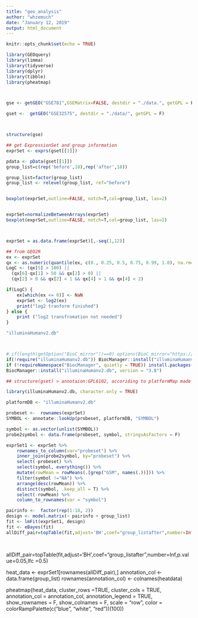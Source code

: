 ```yaml
---
title: "geo_analysis"
author: "whzemuch"
date: "January 12, 2019"
output: html_document
---
```


```r
knitr::opts_chunk$set(echo = TRUE)
```
```r
library(GEOquery)
library(limma) 
library(tidyverse)
library(dplyr)
library(tibble)
library(pheatmap)



gse <- getGEO("GSE781",GSEMatrix=FALSE, destdir = "./data.", getGPL = F)

gset <-  getGEO("GSE32575", destdir = "./data/", getGPL = F)



structure(gse)

```
```r
## get ExpressionSet and group information
exprSet <- exprs(gset[[1]])

pdata <- pData(gset[[1]])
group_list=c(rep('before',18),rep('after',18))

group_list=factor(group_list)
group_list <- relevel(group_list, ref="before")


boxplot(exprSet,outline=FALSE, notch=T,col=group_list, las=2)


exprSet=normalizeBetweenArrays(exprSet)
boxplot(exprSet,outline=FALSE, notch=T,col=group_list, las=2)




```

```r
exprSet = as.data.frame(exprSet)[,-seq(1,12)]

## from GEO2R
ex <- exprSet
qx <- as.numeric(quantile(ex, c(0., 0.25, 0.5, 0.75, 0.99, 1.0), na.rm=T))
LogC <- (qx[5] > 100) ||
  (qx[6]-qx[1] > 50 && qx[2] > 0) ||
  (qx[2] > 0 && qx[2] < 1 && qx[4] > 1 && qx[4] < 2)

if(LogC) {
    ex[which(ex <= 0)] <- NaN
    exprSet <- log2(ex)
    print("log2 tranform finished")
} else {
    print ("log2 transfromation not needed")
}

```
```r
"illuminaHumanv2.db"



# if(length(getOption("BioC_mirror"))==0) options(BioC_mirror="https://mirrors.ustc.edu.cn/bioc/")
if(!require("illuminaHumanv2.db")) BiocManager::install("illuminaHumanv2.db",update = F,ask = F)
if (!requireNamespace("BiocManager", quietly = TRUE)) install.packages("BiocManager")
BiocManager::install("illuminaHumanv2.db", version = "3.8")

## structure(gset) > annotaion:GPL6102, accoriding to platformMap made by Guozi, we need illuinaHumanv2.db package.

library(illuminaHumanv2.db, character.only = TRUE)

platformDB <- "illuminaHumanv2.db"

probeset <-  rownames(exprSet)
SYMBOL <- annotate::lookUp(probeset, platformDB, "SYMBOL")

symbol <- as.vector(unlist(SYMBOL))
probe2symbol <- data.frame(probeset, symbol, stringsAsFactors = F)


```

```r

exprSet1 <- exprSet %>%  
    rownames_to_column(var="probeset") %>% 
    inner_join(probe2symbol, by="probeset") %>% 
    select(-probeset) %>% 
    select(symbol, everything()) %>% 
    mutate(rowMean = rowMeans(.[grep("GSM", names(.))])) %>% 
    filter(symbol !="NA") %>% 
    arrange(desc(rowMean)) %>% 
    distinct(symbol, .keep_all = T) %>% 
    select(-rowMean) %>% 
    column_to_rownames(var = "symbol")

pairinfo <-  factor(rep(1:18, 2))
design <- model.matrix(~ pairinfo + group_list)
fit <- lmFit(exprSet1, design)
fit <- eBayes(fit)
allDiff_pair=topTable(fit,adjust='BH',coef="group_listafter",number=Inf,p.value=0.05)
    
  
```
allDiff_pair=topTable(fit,adjust='BH',coef="group_listafter",number=Inf,p.value=0.05,lfc =0.5)


heat_data <- exprSet1[rownames(allDiff_pair),]
annotation_col <- data.frame(group_list)
rownames(annotation_col) <- colnames(heatdata)

pheatmap(heat_data,
         cluster_rows =TRUE,
         cluster_cols = TRUE,
         annotation_col = annotation_col,
         annotation_legend = TRUE,
         show_rownames = F,
         show_colnames = F,
         scale = "row",
         color = colorRampPalette(c("blue", "white", "red"))(100))


```r


```


